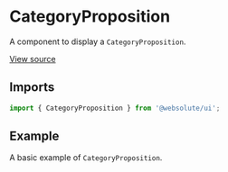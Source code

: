 
<Meta
  title="Sections / CategoryProposition"
  component={CategoryProposition}
/>

# CategoryProposition

A component to display a `CategoryProposition`.

[View source](https://github.com/actarian/design-system/tree/main/src/ui/sections/category-proposition)

## Imports

```js
import { CategoryProposition } from '@websolute/ui';
```

## Example

A basic example of `CategoryProposition`.

<Canvas>
  <Story name="CategoryProposition">
    <CategoryProposition />
  </Story>
</Canvas>
